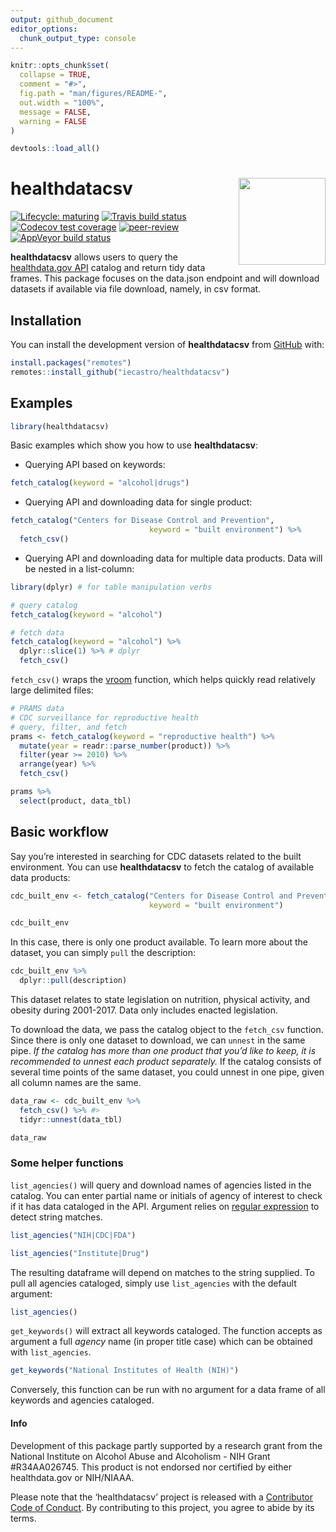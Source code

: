 ```yaml
---
output: github_document
editor_options: 
  chunk_output_type: console
---
```


<!-- README.md is generated from README.Rmd. Please edit that file -->

```r
knitr::opts_chunk$set(
  collapse = TRUE,
  comment = "#>",
  fig.path = "man/figures/README-",
  out.width = "100%",
  message = FALSE,
  warning = FALSE
)

devtools::load_all()

```

# healthdatacsv <img src='man/figures/logo.png' align="right" height="139" />

<!-- badges: start -->
[![Lifecycle: maturing](https://img.shields.io/badge/lifecycle-maturing-blue.svg)](https://www.tidyverse.org/lifecycle/#maturing)
[![Travis build status](https://travis-ci.org/iecastro/healthdatacsv.svg?branch=master)](https://travis-ci.org/iecastro/healthdatacsv)
[![Codecov test coverage](https://codecov.io/gh/iecastro/healthdatacsv/branch/master/graph/badge.svg)](https://codecov.io/gh/iecastro/healthdatacsv?branch=master)
[![peer-review](https://badges.ropensci.org/358_status.svg)](https://github.com/ropensci/software-review/issues/358)
[![AppVeyor build status](https://ci.appveyor.com/api/projects/status/github/iecastro/healthdatacsv?branch=master&svg=true)](https://ci.appveyor.com/project/iecastro/healthdatacsv)
<!-- badges: end -->

**healthdatacsv** allows users to query the [healthdata.gov API](https://healthdata.gov/node/25341) catalog and return tidy data frames. This package focuses on the data.json endpoint and will download datasets if available via file download, namely, in csv format.  

## Installation

You can install the development version of **healthdatacsv** from [GitHub](https://github.com/) with:

``` r
install.packages("remotes")
remotes::install_github("iecastro/healthdatacsv")

```

## Examples

```r
library(healthdatacsv)
```

Basic examples which show you how to use **healthdatacsv**:  

- Querying API based on keywords:  

```r
fetch_catalog(keyword = "alcohol|drugs")

```

- Querying API and downloading data for single product:  

```r
fetch_catalog("Centers for Disease Control and Prevention",
                               keyword = "built environment") %>% 
  fetch_csv()

```

- Querying API and downloading data for multiple data products.  Data will be nested in a list-column:  

```r
library(dplyr) # for table manipulation verbs

# query catalog
fetch_catalog(keyword = "alcohol")

# fetch data
fetch_catalog(keyword = "alcohol") %>% 
  dplyr::slice(1) %>% # dplyr 
  fetch_csv()

```

`fetch_csv()` wraps the [vroom](https://vroom.r-lib.org/) function, which helps quickly read relatively large delimited files:  

```r
# PRAMS data
# CDC surveillance for reproductive health
# query, filter, and fetch
prams <- fetch_catalog(keyword = "reproductive health") %>% 
  mutate(year = readr::parse_number(product)) %>% 
  filter(year >= 2010) %>% 
  arrange(year) %>% 
  fetch_csv()

prams %>% 
  select(product, data_tbl)

```


## Basic workflow

Say you're interested in searching for CDC datasets related to the built environment.  You can use **healthdatacsv** to fetch the catalog of available data products:

```r
cdc_built_env <- fetch_catalog("Centers for Disease Control and Prevention",
                               keyword = "built environment")

cdc_built_env

```

In this case, there is only one product available.  To learn more about the dataset, you can simply `pull` the description:

```r
cdc_built_env %>%
  dplyr::pull(description)

```

This dataset relates to state legislation on nutrition, physical activity, and obesity during 2001-2017.  Data only includes enacted legislation.

To download the data, we pass the catalog object to the `fetch_csv` function.  Since there is only one dataset to download, we can `unnest` in the same pipe.  *If the catalog has more than one product that you'd like to keep, it is recommended to unnest each product separately.* If the catalog consists of several time points of the same dataset, you could unnest in one pipe, given all column names are the same. 


```r
data_raw <- cdc_built_env %>%
  fetch_csv() %>% #> 
  tidyr::unnest(data_tbl)

data_raw
```


### Some helper functions

`list_agencies()` will query and download names of agencies listed in the catalog. You can enter partial name or initials of agency of interest to check if it has data cataloged in the API. Argument relies on [regular expression](https://stringr.tidyverse.org/articles/regular-expressions.html) to detect string matches.

```r

list_agencies("NIH|CDC|FDA")

list_agencies("Institute|Drug")

```

The resulting dataframe will depend on matches to the string supplied. To pull all agencies cataloged, simply use `list_agencies` with the default argument:

```r
list_agencies()
```

`get_keywords()` will extract all keywords cataloged. The function accepts as argument a full *agency* name (in proper title case) which can be obtained with `list_agencies`.  

```r
get_keywords("National Institutes of Health (NIH)")

```

Conversely, this function can be run with no argument for a data frame of all keywords and agencies cataloged.

#### Info

Development of this package partly supported by a research grant from the National Institute on Alcohol Abuse and Alcoholism - NIH Grant #R34AA026745. This product is not endorsed nor certified by either healthdata.gov or NIH/NIAAA.  

Please note that the 'healthdatacsv' project is released with a [Contributor Code of Conduct](.github/CODE_OF_CONDUCT.md). By contributing to this project, you agree to abide by its terms.  


